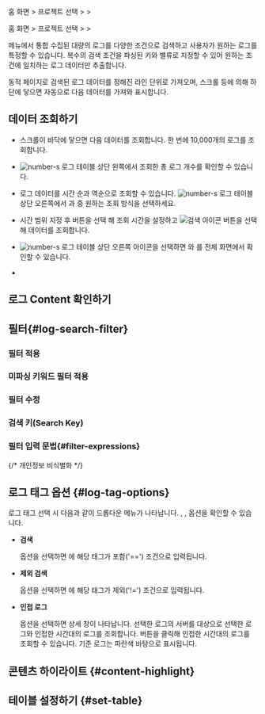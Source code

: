 
<Logroleview />

<Xclude product='aws-log'>

홈 화면 &gt; 프로젝트 선택 &gt; <Cmdname sid="side_log" className="uitext" /> &gt; <Cmdname sid="side_logSearch" className="uitext" />

</Xclude>

<InDoc product='aws-log'>

홈 화면 &gt; 프로젝트 선택 &gt; <Cmdname sid="side_dashboard" className="uitext" /> &gt; <Cmdname sid="side_logSearch" className="uitext" />

</InDoc>

<Cmdname sid="side_logSearch" className="uitext" /> 메뉴에서 통합 수집된 대량의 로그를 다양한 조건으로 검색하고 사용자가 원하는 로그를 특정할 수 있습니다. 복수의 검색 조건을 파싱된 키와 밸류로 지정할 수 있어 원하는 조건에 일치하는 로그 데이터만 추출합니다. 

동적 페이지로 검색된 로그 데이터를 정해진 라인 단위로 가져오며, 스크롤 등에 의해 하단에 닿으면 자동으로 다음 데이터를 가져와 표시합니다. <Loguimainterm />

<Xclude product='postgresql,mysql,oracle,oracle-pro'>

<ImgLang img='log-search.png' desc='로그 검색 sc' />

</Xclude>

<InDoc product='postgresql,mysql,oracle,oracle-pro'>

<ImgLang img='db-log-search.png' desc='' />

</InDoc>

## 데이터 조회하기 

* 스크롤이 바닥에 닿으면 다음 데이터를 조회합니다. 한 번에 10,000개의 로그를 조회합니다.

* ![number-s](/img/number-03.png) 로그 테이블 상단 왼쪽에서 조회한 총 로그 개수를 확인할 수 있습니다. 

* 로그 데이터를 시간 순과 역순으로 조회할 수 있습니다. ![number-s](/img/number-03.png) 로그 테이블 상단 오른쪽에서 <Cmdname sid="past_order" className="uitext" />과 <Cmdname sid="recent_order" className="uitext" /> 중 원하는 조회 방식을 선택하세요.

* 시간 범위 지정 후 <Cmdname sid="apply" className="uitext" /> 버튼을 선택 해 조회 시간을 설정하고 ![검색 아이콘](/img/ic-search-on-press.svg) <Cmdname sid="search" className="uitext" /> 버튼을 선택해 데이터를 조회합니다.

* ![number-s](/img/number-03.png) 로그 테이블 상단 오른쪽 <LinkImage img='ic-fullscreen.svg' desc='전체 화면 아이콘'/> <Cmdname sid="TLT06869" className="uitext" /> 아이콘을 선택하면 <Cmdname sid="log" className="uitext" />와 <Cmdname sid="TTL06444" className="uitext" />를 전체 화면에서 확인할 수 있습니다.

* <Logagentoption />

  <LogCl />

## 로그 Content 확인하기


<Logcontentscheck />

## 필터{#log-search-filter}

### 필터 적용


<Logfilterapply2 /> 

### 미파싱 키워드 필터 적용


<Logfilterapplynonparsing />

### 필터 수정


<Logfiltermodify />

### 검색 키(Search Key)


<Logfiltersearchkey />

### 필터 입력 문법{#filter-expressions}


<Logfilterexpressionssearchkey />  


<Logfilterexpressionscommons />

{/* 개인정보 비식별화 */}
<LogDeIdentification />


## 로그 태그 옵션 {#log-tag-options}

로그 태그 선택 시 다음과 같이 드롭다운 메뉴가 나타납니다. <Cmdname sid="search" className="uitext" />, <Cmdname sid="exclusion_search" className="uitext" />, <Cmdname sid="TTL06582" className="uitext" /> 옵션을 확인할 수 있습니다. 

<ImgLang img='log-search-tag.png' desc='로그 태그 드롭다운 메뉴'/> 

* **검색**

  <Cmdname sid="search" className="uitext" /> 옵션을 선택하면 <Cmdname sid="filter" className="uitext" />에 해당 태그가 포함('==') 조건으로 입력됩니다.

* **제외 검색**

  <Cmdname sid="exclusion_search" className="uitext" /> 옵션을 선택하면 <Cmdname sid="filter" className="uitext" />에 해당 태그가 제외('!=') 조건으로 입력됩니다.

* **인접 로그**

  <Cmdname sid="TTL06582" className="uitext" /> 옵션을 선택하면 <Cmdname sid="TTL06582" className="uitext" /> 상세 창이 나타납니다. 선택한 로그의 서버를 대상으로 선택한 로그와 인접한 시간대의 로그를 조회합니다. <Cmdname sid="time_selector" className="uitext" /> 버튼을 클릭해 인접한 시간대의 로그를 조회할 수 있습니다. 기준 로그는 파란색 바탕으로 표시됩니다.

  <ImgLang img='log-search-adjacent-log.png' desc='로그 태그 인접 로그'/>

## 콘텐츠 하이라이트 {#content-highlight}


<Logcontentshighlight />

## 테이블 설정하기 {#set-table}


<Loguitablesetting /> 
